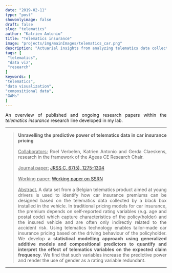 ```yaml
---
date: "2019-02-11"
type: "post"
showonlyimage: false
draft: false
slug: "telematics"
author: "Katrien Antonio" 
title: "Telematics insurance"
image: "projects/img/mainImages/telematics_car.png"
description: "Actuarial insights from analyzing telematics data collected by a black box installed in the vehicle."
tags: [
 "telematics",
 "data viz",
 "research"
]
keywords: [
"telematics",
"data visualization",
"compositional data",
"GAMs"
]
---
```


<p align="justify">An overview of published and ongoing research papers within the *telematics insurance* research line developed in my lab.</p>

***
><p align="justify">**Unravelling the predictive power of telematics data in car insurance pricing**
</br> </br>
<u class="dotted">Collaborators:</u> Roel Verbelen, Katrien Antonio and Gerda Claeskens, research in the framework of the Ageas CE Research Chair. 
</br> </br>
<u class="dotted">Journal paper:</u> <a href="https://rss.onlinelibrary.wiley.com/doi/10.1111/rssc.12283"target="_blank">JRSS C, 67(5), 1275-1304</a>
</br> </br>
<u class="dotted">Working paper:</u> <a href="https://papers.ssrn.com/sol3/papers.cfm?abstract_id=2872112"target="_blank">Working paper on SSRN</a>
</br> </br>
<u class="dotted">Abstract.</u> A data set from a Belgian telematics product aimed at young drivers is used to identify how car insurance premiums can be designed based on the telematics data collected by a black box installed in the vehicle. In traditional pricing models for car insurance, the premium depends on self‐reported rating variables (e.g. age and postal code) which capture characteristics of the policy(holder) and the insured vehicle and are often only indirectly related to the accident risk. Using telematics technology enables tailor‐made car insurance pricing based on the driving behaviour of the policyholder. We develop **a statistical modelling approach using generalized additive models and compositional predictors to quantify and interpret the effect of telematics variables on the expected claim frequency**. We find that such variables increase the predictive power and render the use of gender as a rating variable redundant.
</p>

***

